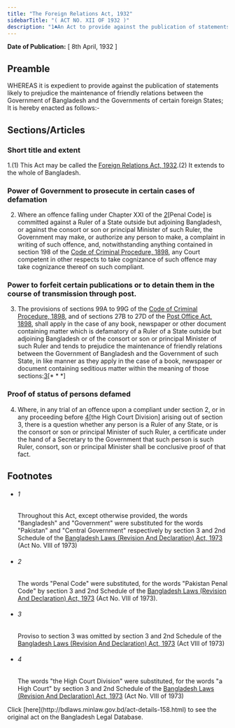 ```yaml
---
title: "The Foreign Relations Act, 1932"
sidebarTitle: "( ACT NO. XII OF 1932 )"
description: "1♣An Act to provide against the publication of statements likely to prejudice the maintenance of friendly relations between the Government of Bangladesh and the Government of certain foreign States."
---
```


**Date of Publication:** [ 8th April, 1932 ]

## Preamble

WHEREAS it is expedient to provide against the publication of statements likely to prejudice the maintenance of friendly relations between the Government of Bangladesh and the Governments of certain foreign States; It is hereby enacted as follows:-

## Sections/Articles

### Short title and extent

1.(1) This Act may be called the [Foreign Relations Act, 1932](/act-158.html "Foreign Relations Act, 1932").(2) It extends to the whole of Bangladesh.

### Power of Government to prosecute in certain cases of defamation

2. Where an offence falling under Chapter XXI of the [2](1)[Penal Code] is committed against a Ruler of a State outside but adjoining Bangladesh, or against the consort or son or principal Minister of such Ruler, the Government may make, or authorize any person to make, a complaint in writing of such offence, and, notwithstanding anything contained in section 198 of the [Code of Criminal Procedure, 1898](/act-75.html "Code of Criminal Procedure, 1898"), any Court competent in other respects to take cognizance of such offence may take cognizance thereof on such compliant.

### Power to forfeit certain publications or to detain them in the course of transmission through post.

3. The provisions of sections 99A to 99G of the [Code of Criminal Procedure, 1898](/act-75.html "Code of Criminal Procedure, 1898"), and of sections 27B to 27D of the [Post Office Act, 1898](/act-76.html "Post Office Act, 1898"), shall apply in the case of any book, newspaper or other document containing matter which is defamatory of a Ruler of a State outside but adjoining Bangladesh or of the consort or son or principal Minister of such Ruler and tends to prejudice the maintenance of friendly relations between the Government of Bangladesh and the Government of such State, in like manner as they apply in the case of a book, newspaper or document containing seditious matter within the meaning of those sections:[3](1)[\* \* \*]

### Proof of status of persons defamed

4. Where, in any trial of an offence upon a compliant under section 2, or in any proceeding before [4](1)[the High Court Division] arising out of section 3, there is a question whether any person is a Ruler of any State, or is the consort or son or principal Minister of such Ruler, a certificate under the hand of a Secretary to the Government that such person is such Ruler, consort, son or principal Minister shall be conclusive proof of that fact.

## Footnotes

- ###### 1

  Throughout this Act, except otherwise provided, the words "Bangladesh" and "Government" were substituted for the words "Pakistan" and "Central Government" respectively by section 3 and 2nd Schedule of the [Bangladesh Laws (Revision And Declaration) Act, 1973](/act-430.html "Bangladesh Laws (Revision And Declaration) Act, 1973") (Act No. VIII of 1973)

- ###### 2

  The words "Penal Code" were substituted, for the words "Pakistan Penal Code" by section 3 and 2nd Schedule of the [Bangladesh Laws (Revision And Declaration) Act, 1973](/act-430.html "Bangladesh Laws (Revision And Declaration) Act, 1973") (Act No. VIII of 1973).

- ###### 3

  Proviso to section 3 was omitted by section 3 and 2nd Schedule of the [Bangladesh Laws (Revision And Declaration) Act, 1973](/act-430.html "Bangladesh Laws (Revision And Declaration) Act, 1973") (Act VIII of 1973)

- ###### 4

  The words "the High Court Division" were substituted, for the words "a High Court" by section 3 and 2nd Schedule of the [Bangladesh Laws (Revision And Declaration) Act, 1973](/act-430.html "Bangladesh Laws (Revision And Declaration) Act, 1973") (Act No. VIII of 1973)

<Note>
  Click [here](http://bdlaws.minlaw.gov.bd/act-details-158.html) to see the original act on the Bangladesh Legal Database.
</Note>
